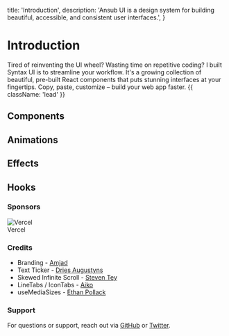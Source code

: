 
  title: 'Introduction',
  description:
    'Ansub UI is a design system for building beautiful, accessible, and consistent user interfaces.',
}

# Introduction

Tired of reinventing the UI wheel? Wasting time on repetitive coding? I built Syntax UI is to streamline your workflow. It's a growing collection of beautiful, pre-built React components that puts stunning interfaces at your fingertips. Copy, paste, customize – build your web app faster. {{ className: 'lead' }}

## Components

<ComponentCards />

## Animations

<AnimationCards />

## Effects

<EffectCards />

## Hooks

<HooksCards />

### Sponsors

<div className="inline-flex flex-col items-center justify-center">
  <img src="/images/vercel.svg" alt="Vercel" width={50} height={50} />
  <div className="text-sm font-medium text-black">Vercel</div>
</div>

### Credits

- Branding - [Amjad](https://twitter.com/Amjaddsn)
- Text Ticker - [Dries Augustyns](https://counter.driaug.com/)
- Skewed Infinite Scroll - [Steven Tey](https://twitter.com/steventey/status/1740445963163255293)
- LineTabs / IconTabs - [Aiko](https://twitter.com/username_aiko)
- useMediaSizes - [Ethan Pollack](https://epoll31.github.io)

### Support

For questions or support, reach out via [GitHub](https://git.new/syntax) or [Twitter](https://twitter.com/justansub).
